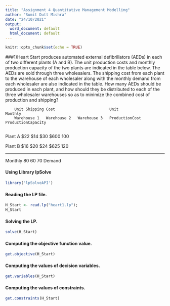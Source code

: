 ```yaml
---
title: "Assignment 4 Quantitative Management Modelling"
author: "Sumit Dutt Mishra"
date: "24/10/2021"
output:
  word_document: default
  html_document: default
---
```


```r
knitr::opts_chunk$set(echo = TRUE)
```
###1)Heart Start produces automated external defibrillators (AEDs) in each of two different plants (A and B). The unit production costs and monthly production capacity of the two plants are indicated in the table below. The AEDs are sold through three wholesalers. The shipping cost from each plant to the warehouse of each wholesaler along with the monthly demand from each wholesaler are also indicated in the table. How many AEDs should be produced in each plant, and how should they be distributed to each of the three wholesaler warehouses so as to minimize the combined cost of production and shipping?

        Unit Shipping Cost                        Unit                Monthly
        Warehouse 1   Warehouse 2   Warehouse 3   ProductionCost      ProductionCapacity
        
Plant A   $22           $14           $30           $600                100

Plant B   $16           $20           $24           $625                120

<hr/>
Monthly   80            60            70
Demand

#### Using Library lpSolve
```r
library('lpSolveAPI')
```

#### Reading the LP file.

```r
H_Start <- read.lp("heart1.lp");
H_Start
```
#### Solving the LP.
```r
solve(H_Start)
```
#### Computing the objective function value.
```r
get.objective(H_Start)
```
#### Computing the values of decision variables.
```r
get.variables(H_Start)
```

#### Computing the values of constraints.
```r
get.constraints(H_Start)
```



